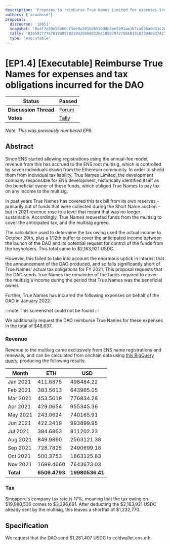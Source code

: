 ```yaml
---
description: 'Proposes to reimburse True Names Limited for expenses incurred on behalf of ENS and the DAO.'
authors: ['arachnid']
proposal:
  discourse: '10053'
  snapshot: '0xdf7e59e58ab0cf5ee0a591bd65369db3ee5091ae3b7ca696a0d31c2eac9959f5'
  tally: '82659277767818009782194204088226418907972756681918239480374274857360772298879'
  type: 'executable'
---
```


# [EP1.4] [Executable] Reimburse True Names for expenses and tax obligations incurred for the DAO

| **Status**            | Passed                                                                                                                        |
| --------------------- | ----------------------------------------------------------------------------------------------------------------------------- |
| **Discussion Thread** | [Forum](https://discuss.ens.domains/t/10053)                                                                                  |
| **Votes**             | [Tally](https://www.tally.xyz/gov/ens/proposal/82659277767818009782194204088226418907972756681918239480374274857360772298879) |

_Note: This was previously numbered EP8._

## Abstract

Since ENS started allowing registrations using the annual-fee model, revenue from this has accrued to the ENS root multisig, which is controlled by seven individuals drawn from the Ethereum community. In order to shield them from individual tax liability, True Names Limited, the development company responsible for ENS development, historically identified itself as the beneficial owner of these funds, which obliged True Names to pay tax on any income to the multisig.

In past years True Names has covered this tax bill from its own reserves - primarily out of funds that were collected during the Short Name auction - but in 2021 revenue rose to a level that meant that was no longer sustainable. Accordingly, True Names requested funds from the multisig to cover the anticipated tax, and the multisig agreed.

The calculation used to determine the tax owing used the actual income to October 20th, plus a 1/12th buffer to cover the anticipated income between the launch of the DAO and its potential request for control of the funds from the keyholders. This total came to $2,163,921 USDC.

However, this failed to take into account the enormous uptick in interest that the announcement of the DAO produced, and so falls significantly short of True Names' actual tax obligations for FY 2021. This proposal requests that the DAO sends True Names the remainder of the funds required to cover the multisig's income during the period that True Names was the beneficial owner.

Further, True Names has incurred the following expenses on behalf of the DAO in January 2022:

:::note
This screenshot could not be found
:::

We additionally request the DAO reimburse True Names for these expenses in the total of $48,637.

### Revenue

Revenue to the multisig came exclusively from ENS name registrations and renewals, and can be calculated from onchain data using [this BigQuery query](https://gist.github.com/Arachnid/dfd374886a3e6b0a0eb17b26703d776a), producing the following results:

| Month     | ETH           | USD             |
| --------- | ------------- | --------------- |
| Jan 2021  | 411.6875      | 498484.22       |
| Feb 2021  | 383.5613      | 643985.05       |
| Mar 2021  | 453.5619      | 776834.28       |
| Apr 2021  | 429.0654      | 955345.36       |
| May 2021  | 243.0624      | 740165.91       |
| Jun 2021  | 422.2419      | 993899.95       |
| Jul 2021  | 384.6863      | 811202.23       |
| Aug 2021  | 849.9890      | 2563121.38      |
| Sep 2021  | 728.7825      | 2490699.18      |
| Oct 2021  | 500.3753      | 1863125.83      |
| Nov 2021  | 1699.4660     | 7643673.03      |
| **Total** | **6506.4793** | **19980536.41** |

### Tax

Singapore's company tax rate is 17%, meaning that the tax owing on $19,980,536 comes to $3,396,691. After deducting the $2,163,921 USDC already sent by the multisig, this leaves a shortfall of $1,232,770.

## Specification

We request that the DAO send $1,281,407 USDC to coldwallet.ens.eth.
